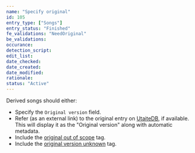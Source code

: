 ```yaml
---
name: "Specify original"
id: 105
entry_type: ["Songs"]
entry_status: "Finished"
fe_validations: "NeedOriginal"
be_validations:
occurance:
detection_script:
edit_list:
date_checked:
date_created:
date_modified:
rationale:
status: "Active"
---
```

Derived songs should either:
- Specify the `Original version` field.
- Refer (as an external link) to the original entry on [UtaiteDB](https://utaitedb.net/S/), if available. This will display it as the "Original version" along with automatic metadata.
- Include the [original out of scope](https://vocadb.net/T/3282) tag.
- Include the [original version unknown](https://vocadb.net/T/4631) tag.